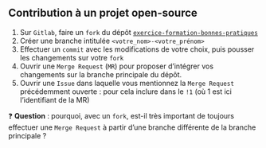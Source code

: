 :::{.callout-tip collapse="true" icon=false}
## Contribution à un projet open-source

::: {.incremental}
1. Sur `Gitlab`, faire un `fork` du dépôt [`exercice-formation-bonnes-pratiques`](https://gitlab.insee.fr/ggj62i/exercice-formation-bonnes-pratiques)
2. Créer une branche intitulée `<votre_nom>-<votre_prénom>`
3. Effectuer un `commit` avec les modifications de votre choix, puis pousser les changements sur votre `fork`
4. Ouvrir une `Merge Request` (`MR`) pour proposer d'intégrer vos changements sur la branche principale du dépôt.
5. Ouvrir une `Issue` dans laquelle vous mentionnez la `Merge Request` précédemment ouverte : pour cela inclure dans le `!1` (où 1 est ici l'identifiant de la MR)
:::

:::

❓ **Question** : pourquoi, avec un `fork`, est-il très important de toujours effectuer une `Merge Request` à partir d'une branche différente de la branche principale ?
